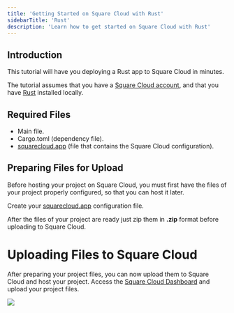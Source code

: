 ```yaml
---
title: 'Getting Started on Square Cloud with Rust'
sidebarTitle: 'Rust'
description: 'Learn how to get started on Square Cloud with Rust'
---
```


## Introduction
This tutorial will have you deploying a Rust app to Square Cloud in minutes.

The tutorial assumes that you have a [Square Cloud account](https://squarecloud.app/login), and that you have [Rust](https://www.rust-lang.org/pt-BR/tools/install) installed locally.

## Required Files
- Main file.
- Cargo.toml (dependency file).
- [squarecloud.app](how-to-create-your-squarecloud-configuration-file) (file that contains the Square Cloud configuration).

## Preparing Files for Upload
Before hosting your project on Square Cloud, you must first have the files of your project properly configured, so that you can host it later.

Create your [squarecloud.app](how-to-create-your-squarecloud-configuration-file) configuration file.

After the files of your project are ready just zip them in **.zip** format before uploading to Square Cloud.

# Uploading Files to Square Cloud

After preparing your project files, you can now upload them to Square Cloud and host your project.
Access the [Square Cloud Dashboard](https://squarecloud.app/dashboard/upload) and upload your project files.

<Frame>
  <img src="/images/uploading.gif" style={{ borderRadius: '0.5rem' }} />
</Frame>